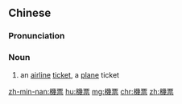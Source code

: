 {{also|机票}}
==Chinese==
{{zh-forms|s=机票}}

===Pronunciation===
{{zh-pron
|m=jīpiào
|c=gei1 piu3
|mn=ki-phiò
|cat=n
}}

===Noun===
{{zh-noun}}

# an [[airline]] [[ticket]], a [[plane]] ticket {{zh-mw|m,c:張}}
#: {{zh-x|影相{soeng3-2}機 的 記憶 給 我 統統 刪去，隨即 上{soeng5}網 訂{deng6} 一 張 機票{piu3}，上{soeng5}機 再 睡。|I've deleted all the memories in my camera. I immediately browse the web to book an '''airline ticket''' so that I can sleep on the plane.|C-LIT|ref={{w2|zh|吳若希}}, {{lang|zh|第一天失戀}}}}

[[zh-min-nan:機票]]
[[hu:機票]]
[[mg:機票]]
[[chr:機票]]
[[zh:機票]]